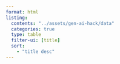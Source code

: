 ```yaml
---
format: html
listing:
  contents: "../assets/gen-ai-hack/data"
  categories: true
  type: table
  filter-ui: [title]
  sort:
    - "title desc"
---
```


